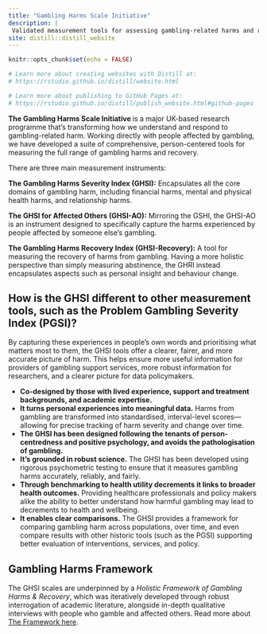 ```yaml
---
title: "Gambling Harms Scale Initiative"
description: |
 Validated measurement tools for assessing gambling-related harms and recovery
site: distill::distill_website
---
```


```r
knitr::opts_chunk$set(echo = FALSE)

# Learn more about creating websites with Distill at:
# https://rstudio.github.io/distill/website.html

# Learn more about publishing to GitHub Pages at:
# https://rstudio.github.io/distill/publish_website.html#github-pages

```

**The Gambling Harms Scale Initiative ** is a major UK-based research programme that’s transforming how we understand and respond to gambling-related harm. Working directly with people affected by gambling, we have developed a suite of comprehensive, person-centered tools for measuring the full range of gambling harms and recovery.

There are three main measurement instruments:

**The Gambling Harms Severity Index (GHSI):** Encapsulates all the core domains of gambling harm, including financial harms, mental and physical health harms, and relationship harms.  

**The GHSI for Affected Others (GHSI-AO):** Mirroring the GSHI, the GHSI-AO is an instrument designed to specifically capture the harms experienced by people affected by someone else’s gambling. 

**The Gambling Harms Recovery Index (GHSI-Recovery):** A tool for measuring the recovery of harms from gambling. Having a more holistic perspective than simply measuring abstinence, the GHRI instead encapsulates aspects such as personal insight and behaviour change. 



## How is the GHSI different to other measurement tools, such as the Problem Gambling Severity Index (PGSI)?

By capturing these experiences in people’s own words and prioritising what matters most to them, the GHSI tools offer a clearer, fairer, and more accurate picture of harm. This helps ensure more useful information for providers of gambling support services, more robust information for researchers, and a clearer picture for data policymakers.


-   **Co-designed by those with lived experience, support and treatment backgrounds, and academic expertise.**
-   **It turns personal experiences into meaningful data.** Harms from gambling are transformed into standardised, interval-level scores—allowing for precise tracking of harm severity and change over time.
-   **The GHSI has been designed following the tenants of person-centredness and positive psychology, and avoids the pathologisation of gambling.**
-   **It’s grounded in robust science.** The GHSI has been developed using rigorous psychometric testing to ensure that it measures gambling harms accurately, reliably, and fairly.
-   **Through benchmarking to health utility decrements it links to broader health outcomes.** Providing healthcare professionals and policy makers alike the ability to better understand how harmful gambling may lead to decrements to health and wellbeing.
-   **It enables clear comparisons.** The GHSI provides a framework for comparing gambling harm across populations, over time, and even compare results with other historic tools (such as the PGSI) supporting better evaluation of interventions, services, and policy.


## Gambling Harms Framework

The GHSI scales are underpinned by a *Holistic Framework of Gambling Harms & Recovery*, which was iteratively developed through robust interrogation of academic literature, alongside in-depth qualitative interviews with people who gamble and affected others. Read more about [The Framework here](framework.html).  



